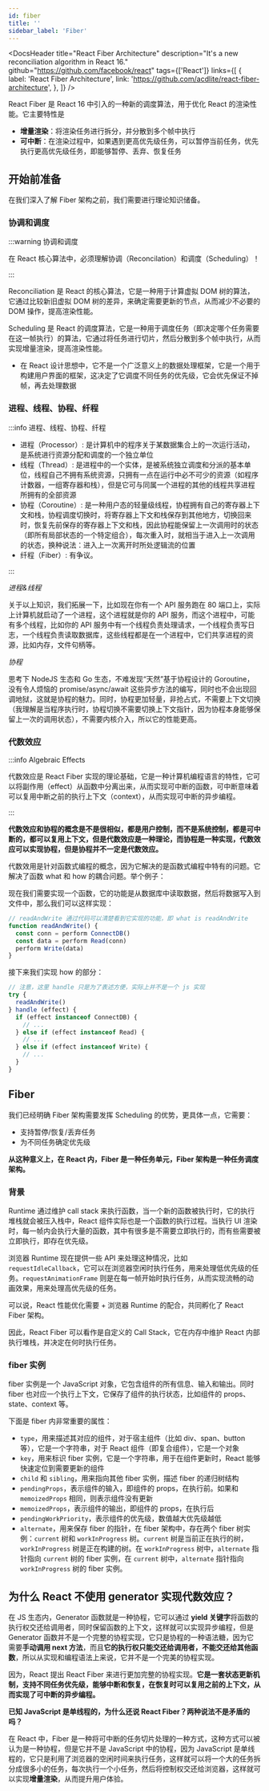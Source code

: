 ```yaml
---
id: fiber
title: ''
sidebar_label: 'Fiber'
---
```



<DocsHeader
  title="React Fiber Architecture"
  description="It's a new reconciliation algorithm in React 16."
  github="https://github.com/facebook/react"
  tags={['React']}
  links={[
    {
      label: 'React Fiber Architecture',
      link: 'https://github.com/acdlite/react-fiber-architecture',
    },
  ]}
/>

React Fiber 是 React 16 中引入的一种新的调度算法，用于优化 React 的渲染性能。它主要特性是

- **增量渲染**：将渲染任务进行拆分，并分散到多个帧中执行
- **可中断**：在渲染过程中，如果遇到更高优先级任务，可以暂停当前任务，优先执行更高优先级任务，即能够暂停、丢弃、恢复任务

## 开始前准备

在我们深入了解 Fiber 架构之前，我们需要进行理论知识储备。

### 协调和调度

:::warning 协调和调度

在 React 核心算法中，必须理解协调（Reconcilation）和调度（Scheduling）！

:::

Reconciliation 是 React 的核心算法，它是一种用于计算虚拟 DOM 树的算法，它通过比较新旧虚拟 DOM 树的差异，来确定需要更新的节点，从而减少不必要的 DOM 操作，提高渲染性能。

Scheduling 是 React 的调度算法，它是一种用于调度任务（即决定哪个任务需要在这一帧执行）的算法，它通过将任务进行切片，然后分散到多个帧中执行，从而实现增量渲染，提高渲染性能。

- 在 React 设计思想中，它不是一个广泛意义上的数据处理框架，它是一个用于构建用户界面的框架，这决定了它调度不同任务的优先级，它会优先保证不掉帧，再去处理数据

### 进程、线程、协程、纤程

:::info 进程、线程、协程、纤程

- 进程（Processor）: 是计算机中的程序关于某数据集合上的一次运行活动，是系统进行资源分配和调度的一个独立单位
- 线程（Thread）: 是进程中的一个实体，是被系统独立调度和分派的基本单位，线程自己不拥有系统资源，只拥有一点在运行中必不可少的资源（如程序计数器，一组寄存器和栈），但是它可与同属一个进程的其他的线程共享进程所拥有的全部资源
- 协程（Coroutine）: 是一种用户态的轻量级线程，协程拥有自己的寄存器上下文和栈，协程调度切换时，将寄存器上下文和栈保存到其他地方，切换回来时，恢复先前保存的寄存器上下文和栈，因此协程能保留上一次调用时的状态（即所有局部状态的一个特定组合），每次重入时，就相当于进入上一次调用的状态，换种说法：进入上一次离开时所处逻辑流的位置
- 纤程（Fiber）: 有争议。

:::

_进程&线程_

关于以上知识，我们拓展一下，比如现在你有一个 API 服务跑在 80 端口上，实际上计算机就启动了一个进程，这个进程就是你的 API 服务，而这个进程中，可能有多个线程，比如你的 API 服务中有一个线程负责处理请求，一个线程负责写日志，一个线程负责读取数据库，这些线程都是在一个进程中，它们共享进程的资源，比如内存，文件句柄等。

_协程_

思考下 NodeJS 生态和 Go 生态，不难发现“天然”基于协程设计的 Goroutine，没有令人烦恼的 promise/async/await 这些异步方法的编写，同时也不会出现回调地狱，这就是协程的魅力。同时，协程更加轻量，非抢占式，不需要上下文切换（我理解是当程序执行时，协程切换不需要切换上下文指针，因为协程本身能够保留上一次的调用状态），不需要内核介入，所以它的性能更高。

### 代数效应

:::info Algebraic Effects

代数效应是 React Fiber 实现的理论基础，它是一种计算机编程语言的特性，它可以将副作用（effect）从函数中分离出来，从而实现可中断的函数，可中断意味着可以复用中断之前的执行上下文（context），从而实现可中断的异步编程。

:::

**代数效应和协程的概念是不是很相似，都是用户控制，而不是系统控制，都是可中断的，都可以复用上下文，但是代数效应是一种理论，而协程是一种实现，代数效应可以实现协程，但是协程并不一定是代数效应。**

代数效用是针对函数式编程的概念，因为它解决的是函数式编程中特有的问题。它解决了函数 what 和 how 的耦合问题。举个例子：

现在我们需要实现一个函数，它的功能是从数据库中读取数据，然后将数据写入到文件中，那么我们可以这样实现：

```js
// readAndWrite 通过代码可以清楚看到它实现的功能，即 what is readAndWrite
function readAndWrite() {
  const conn = perform ConnectDB()
  const data = perform Read(conn)
  perform Write(data)
}
```

接下来我们实现 how 的部分：

```js
// 注意，这里 handle 只是为了表述方便，实际上并不是一个 js 实现
try {
  readAndWrite()
} handle (effect) {
  if (effect instanceof ConnectDB) {
    // ...
  } else if (effect instanceof Read) {
    // ...
  } else if (effect instanceof Write) {
    // ...
  }
}
```

## Fiber

我们已经明确 Fiber 架构需要发挥 Scheduling 的优势，更具体一点，它需要：

- 支持暂停/恢复/丢弃任务
- 为不同任务确定优先级

**从这种意义上，在 React 内，Fiber 是一种任务单元，Fiber 架构是一种任务调度架构。**

### 背景

Runtime 通过维护 call stack 来执行函数，当一个新的函数被执行时，它的执行堆栈就会被压入栈中，React 组件实际也是一个函数的执行过程。当执行 UI 渲染时，每一帧内会执行大量的函数，其中有很多是不需要立即执行的，而有些需要被立即执行，即存在优先级。

浏览器 Runtime 现在提供一些 API 来处理这种情况，比如 `requestIdleCallback`，它可以在浏览器空闲时执行任务，用来处理低优先级的任务。`requestAnimationFrame` 则是在每一帧开始时执行任务，从而实现流畅的动画效果，用来处理高优先级的任务。

可以说，React 性能优化需要 + 浏览器 Runtime 的配合，共同孵化了 React Fiber 架构。

因此，React Fiber 可以看作是自定义的 Call Stack，它在内存中维护 React 内部执行堆栈，并决定在何时执行任务。

### fiber 实例

fiber 实例是一个 JavaScript 对象，它包含组件的所有信息、输入和输出。同时 fiber 也对应一个执行上下文，它保存了组件的执行状态，比如组件的 props、state、context 等。

下面是 fiber 内非常重要的属性：

- `type`，用来描述其对应的组件，对于宿主组件（比如 div、span、button 等），它是一个字符串，对于 React 组件（即复合组件），它是一个对象
- `key`，用来标识 fiber 实例，它是一个字符串，用于在组件更新时，React 能够快速定位到需要更新的组件
- `child` 和 `sibling`，用来指向其他 fiber 实例，描述 fiber 的递归树结构
- `pendingProps`，表示组件的输入，即组件的 props，在执行前。如果和 `memoizedProps` 相同，则表示组件没有更新
- `memoizedProps`，表示组件的输出，即组件的 props，在执行后
- `pendingWorkPriority`，表示组件的优先级，数值越大优先级越低
- `alternate`，用来保存 fiber 的指针，在 fiber 架构中，存在两个 fiber 树实例：`current` 树和 `workInProgress` 树。`current` 树是当前正在执行的树，`workInProgress` 树是正在构建的树。在 `workInProgress` 树中，`alternate` 指针指向 `current` 树的 fiber 实例，在 `current` 树中，`alternate` 指针指向 `workInProgress` 树的 fiber 实例。

## 为什么 React 不使用 generator 实现代数效应？

在 JS 生态内，Generator 函数就是一种协程，它可以通过 **yield 关键字**将函数的执行权交还给调用者，同时保留函数的上下文，这样就可以实现异步编程，但是 Generator 函数并不是一个完整的协程实现，它只是协程的一种语法糖，因为它需要**手动调用 next 方法**，而且**它的执行权只能交还给调用者，不能交还给其他函数**，所以从实现和编程语法上来说，它并不是一个完美的协程实现。

因为，React 提出 React Fiber 来进行更加完整的协程实现。**它是一套状态更新机制，支持不同任务优先级，能够中断和恢复，在恢复时可以复用之前的上下文，从而实现了可中断的异步编程。**

**已知 JavaScript 是单线程的，为什么还说 React Fiber？两种说法不是矛盾的吗？**

在 React 中，Fiber 是一种将可中断的任务切片处理的一种方式，这种方式可以被认为是一种协程，但是它并不是 JavaScript 中的协程，因为 JavaScript 是单线程的，它只是利用了浏览器的空闲时间来执行任务，这样就可以将一个大的任务拆分成很多小的任务，每次执行一个小任务，然后将控制权交还给浏览器，这样就可以实现**增量渲染**，从而提升用户体验。

